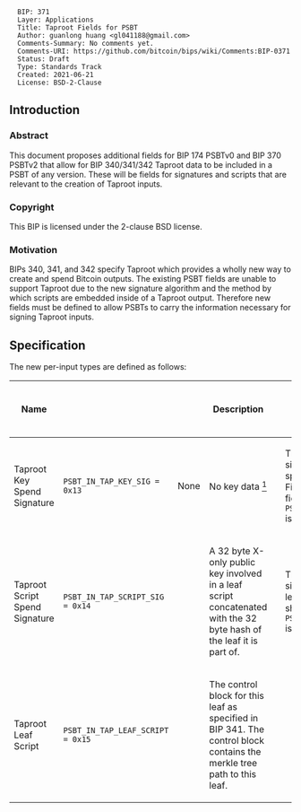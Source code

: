<pre>
  BIP: 371
  Layer: Applications
  Title: Taproot Fields for PSBT
  Author: guanlong huang <gl041188@gmail.com>
  Comments-Summary: No comments yet.
  Comments-URI: https://github.com/bitcoin/bips/wiki/Comments:BIP-0371
  Status: Draft
  Type: Standards Track
  Created: 2021-06-21
  License: BSD-2-Clause
</pre>

==Introduction==

===Abstract===

This document proposes additional fields for BIP 174 PSBTv0 and BIP 370 PSBTv2 that allow for
BIP 340/341/342 Taproot data to be included in a PSBT of any version. These will be fields for
signatures and scripts that are relevant to the creation of Taproot inputs.

===Copyright===

This BIP is licensed under the 2-clause BSD license.

===Motivation===

BIPs 340, 341, and 342 specify Taproot which provides a wholly new way to create and spend Bitcoin outputs.
The existing PSBT fields are unable to support Taproot due to the new signature algorithm and the method
by which scripts are embedded inside of a Taproot output. Therefore new fields must be defined to allow
PSBTs to carry the information necessary for signing Taproot inputs.

==Specification==

The new per-input types are defined as follows:

{|
! Name
! <tt><keytype></tt>
! <tt><keydata></tt>
! <tt><keydata></tt> Description
! <tt><valuedata></tt>
! <tt><valuedata></tt> Description
! Versions Requiring Inclusion
! Versions Requiring Exclusion
! Versions Allowing Inclusion
|-
| Taproot Key Spend Signature
| <tt>PSBT_IN_TAP_KEY_SIG = 0x13</tt>
| None
| No key data <ref>'''Why is there no key data for <tt>PSBT_IN_TAP_KEY_SIG</tt>'''The signature in a key path spend corresponds directly with the pubkey provided in the output script. Thus it is not necessary to provide any metadata that attaches the key path spend signature to a particular pubkey.</ref>
| <tt><signature></tt>
| The 64 or 65 byte Schnorr signature for key path spending a Taproot output. Finalizers should remove this field after <tt>PSBT_IN_FINAL_SCRIPTWITNESS</tt> is constructed.
|
|
| 0, 2
|-
| Taproot Script Spend Signature
| <tt>PSBT_IN_TAP_SCRIPT_SIG = 0x14</tt>
| <tt><xonlypubkey> <leafhash></tt>
| A 32 byte X-only public key involved in a leaf script concatenated with the 32 byte hash of the leaf it is part of.
| <tt><signature></tt>
| The 64 or 65 byte Schnorr signature for this pubkey and leaf combination. Finalizers should remove this field after <tt>PSBT_IN_FINAL_SCRIPTWITNESS</tt> is constructed.
|
|
| 0, 2
|-
| Taproot Leaf Script
| <tt>PSBT_IN_TAP_LEAF_SCRIPT = 0x15</tt>
| <tt><control block></tt>
| The control block for this leaf as specified in BIP 341. The control block contains the merkle tree path to this leaf.
| <tt><script> <8-bit uint></tt>
| The script for this leaf as would be provided in the witness stack followed by the single byte leaf version. Note that the leaves included in this field should be those that the signers of this input are expected to be able to sign for. Finalizers should remove this field after <tt>PSBT_IN_FINAL_SCRIPTWITNESS</tt> is constructed. Finalizers should remove this field after <tt>PSBT_IN_FINAL_SCRIPTWITNESS</tt> is constructed.
|
|
| 0, 2
|-
| Taproot Key BIP 32 Derivation Path
| <tt>PSBT_IN_TAP_BIP32_DERIVATION = 0x16</tt>
| <tt><xonlypubkey></tt>
| A 32 byte X-only public key involved in this input. It may be the internal key, or a key present in a leaf script.
| <tt><hashes len> <leaf hash>* <4 byte fingerprint> <32-bit uint>*</tt>
| A compact size unsigned integer representing the number of leaf hashes, followed by a list of leaf hashes, followed by the 4 byte master key fingerprint concatenated with the derivation path of the public key. The derivation path is represented as 32-bit little endian unsigned integer indexes concatenated with each other. Public keys are those needed to spend this output. The leaf hashes are of the leaves which involve this public key. The internal key does not have leaf hashes, so can be indicated with a <tt>hashes len</tt> of 0. Finalizers should remove this field after <tt>PSBT_IN_FINAL_SCRIPTWITNESS</tt> is constructed.
|
|
| 0, 2
|-
| Taproot Internal Key
| <tt>PSBT_IN_TAP_INTERNAL_KEY = 0x17</tt>
| None
| No key data
| <tt><pubkey></tt>
| The X-only pubkey used as the internal key in this output.<ref>'''Why is the internal key provided?'''The internal key is not necessarily the same key as in the Taproot output script. BIP 341 recommends tweaking the key with the hash of itself. It may be necessary for signers to know what the internal key actually is so that they are able to determine whether an input can be signed by it.</ref> Finalizers should remove this field after <tt>PSBT_IN_FINAL_SCRIPTWITNESS</tt> is constructed.
|
|
| 0, 2
|-
| Taproot Merkle Root
| <tt>PSBT_IN_TAP_MERKLE_ROOT = 0x18</tt>
| None
| No key data
| <tt><pubkey></tt>
| The 32 byte Merkle root hash. Finalizers should remove this field after <tt>PSBT_IN_FINAL_SCRIPTWITNESS</tt> is constructed.
|
|
| 0, 2
|}

The new per-output types are defined as follows:

{|
! Name
! <tt><keytype></tt>
! <tt><keydata></tt>
! <tt><keydata></tt> Description
! <tt><valuedata></tt>
! <tt><valuedata></tt> Description
! Versions Requiring Inclusion
! Versions Requiring Exclusion
! Versions Allowing Inclusion
|-
| Taproot Internal Key
| <tt>PSBT_OUT_TAP_INTERNAL_KEY = 0x05</tt>
| None
| No key data
| <tt><pubkey></tt>
| The X-only pubkey used as the internal key in this output.
|
|
| 0, 2
|-
| Taproot Tree
| <tt>PSBT_OUT_TAP_TREE = 0x06</tt>
| None
| No key data
| <tt>{<8-bit uint depth> <8-bit uint leaf version> <scriptlen> <script>}*</tt>
| One or more tuples representing the depth, leaf version, and script for a leaf in the Taproot tree, allowing the entire tree to be reconstructed. The tuples must be in depth first search order so that the tree is correctly reconstructed. Each tuple is an 8-bit unsigned integer representing the depth in the Taproot tree for this script, an 8-bit unsigned integer representing the leaf version, the length of the script as a compact size unsigned integer, and the script itself.
|
|
| 0, 2
|-
| Taproot Key BIP 32 Derivation Path
| <tt>PSBT_OUT_TAP_BIP32_DERIVATION = 0x07</tt>
| <tt><xonlypubkey></tt>
| A 32 byte X-only public key involved in this output. It may be the internal key, or a key present in a leaf script.
| <tt><hashes len> <leaf hash>* <4 byte fingerprint> <32-bit uint>*</tt>
| A compact size unsigned integer representing the number of leaf hashes, followed by a list of leaf hashes, followed by the 4 byte master key fingerprint concatenated with the derivation path of the public key. The derivation path is represented as 32-bit little endian unsigned integer indexes concatenated with each other. Public keys are those needed to spend this output. The leaf hashes are of the leaves which involve this public key. The internal key does not have leaf hashes, so can be indicated with a <tt>hashes len</tt> of 0. Finalizers should remove this field after <tt>PSBT_IN_FINAL_SCRIPTWITNESS</tt> is constructed.
|
|
| 0, 2
|}

===UTXO Types===

BIP 174 recommends using <tt>PSBT_IN_NON_WITNESS_UTXO</tt> for all inputs because of potential attacks involving
an updater lying about the amounts in an output. Because a Taproot signature will commit to all of the amounts
and output scripts spent by the inputs of the transaction, such attacks are prevented as any such lying would
result in an invalid signature. Thus Taproot inputs can use just <tt>PSBT_IN_WITNESS_UTXO</tt>.

==Compatibility==

These are simply new fields added to the existing PSBT format. Because PSBT is designed to be extensible, old
software will ignore the new fields.

==Test Vectors==

TBD

==Rationale==

<references/>

==Reference implementation==

The reference implementation of the PSBT format is available at TBD.

==Acknowledgements==

TBD
